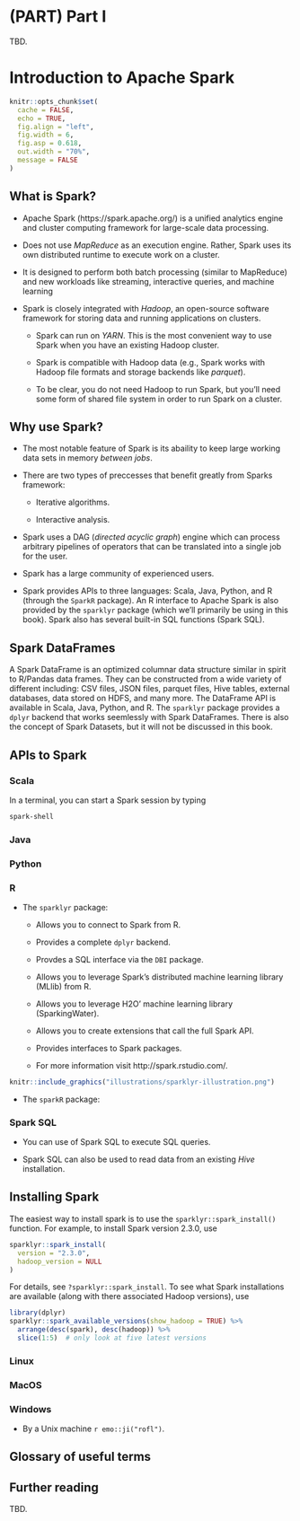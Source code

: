 # (PART) Part I {-} 

TBD.


# Introduction to Apache Spark {#intro}


```r
knitr::opts_chunk$set(
  cache = FALSE,
  echo = TRUE,
  fig.align = "left",
  fig.width = 6,
  fig.asp = 0.618,
  out.width = "70%",
  message = FALSE
)
```

## What is Spark?

* Apache Spark (https://spark.apache.org/) is a unified analytics engine and cluster computing framework for large-scale data processing.

* Does not use *MapReduce* as an execution engine. Rather, Spark uses its own distributed runtime to execute work on a cluster.

* It is designed to perform both batch processing (similar to MapReduce) and new workloads like streaming, interactive queries, and machine learning

* Spark is closely integrated with *Hadoop*, an open-source software framework for storing data and running applications on clusters.

  - Spark can run on *YARN*. This is the most convenient way to use Spark when you have an existing Hadoop cluster.
  
  - Spark is compatible with Hadoop data (e.g., Spark works with Hadoop file formats and storage backends like *parquet*).

  - To be clear, you do not need Hadoop to run Spark, but you'll need some form of shared file system in order to run Spark on a cluster.


## Why use Spark?

* The most notable feature of Spark is its abaility to keep large working data sets in memory *between jobs*.

* There are two types of preccesses that benefit greatly from Sparks framework:

  - Iterative algorithms.
  
  - Interactive analysis.

* Spark uses a DAG (*directed acyclic graph*) engine which can process arbitrary pipelines of operators that can be translated into a single job for the user.

* Spark has a large community of experienced users.

* Spark provides APIs to three languages: Scala, Java, Python, and R (through the `SparkR` package). An R interface to Apache Spark is also provided by the `sparklyr` package (which we'll primarily be using in this book). Spark also has several built-in SQL functions (Spark SQL).

## Spark DataFrames

A Spark DataFrame is an optimized columnar data structure similar in spirit to R/Pandas data frames. They can be constructed from a wide variety of different including: CSV files, JSON files, parquet files, Hive tables, external databases, data stored on HDFS, and many more. The DataFrame API is available in Scala, Java, Python, and R. The `sparklyr` package provides a `dplyr` backend that works seemlessly with Spark DataFrames. There is also the concept of Spark Datasets, but it will not be discussed in this book.


## APIs to Spark

### Scala

In a terminal, you can start a Spark session by typing
```bash
spark-shell
```


### Java

### Python


### R
  
* The `sparklyr` package:
  
  - Allows you to connect to Spark from R.
    
  - Provides a complete `dplyr` backend.
  
  - Provdes a SQL interface via the `DBI` package.
  
  - Allows you to leverage Spark’s distributed machine learning library (MLlib) from R.
  - Allows you to leverage H2O' machine learning library (SparkingWater).
    
  - Allows you to create extensions that call the full Spark API.
    
  - Provides interfaces to Spark packages.
  
  - For more information visit http://spark.rstudio.com/.
  
```r
knitr::include_graphics("illustrations/sparklyr-illustration.png")
```

* The `sparkR` package:

### Spark SQL

* You can use of Spark SQL to execute SQL queries.

* Spark SQL can also be used to read data from an existing *Hive* installation.


## Installing Spark

The easiest way to install spark is to use the `sparklyr::spark_install()` function. For example, to install Spark version 2.3.0, use
```r
sparklyr::spark_install(
  version = "2.3.0",
  hadoop_version = NULL
)
```

For details, see `?sparklyr::spark_install`. To see what Spark installations are available (along with there associated Hadoop versions), use
```r
library(dplyr)
sparklyr::spark_available_versions(show_hadoop = TRUE) %>%
  arrange(desc(spark), desc(hadoop)) %>%
  slice(1:5)  # only look at five latest versions
```

### Linux

### MacOS

### Windows

* By a Unix machine `r emo::ji("rofl")`.


## Glossary of useful terms

## Further reading

TBD.
